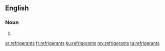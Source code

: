 {{also|réfrigérants}}
==English==

===Noun===
{{head|en|noun plural form}}

# {{plural of|refrigerant|lang=en}}

[[ar:refrigerants]]
[[fr:refrigerants]]
[[ku:refrigerants]]
[[my:refrigerants]]
[[ta:refrigerants]]